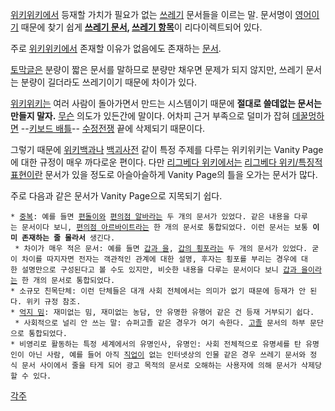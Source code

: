 [[위키위키]]에서 등재할 가치가 필요가 없는 [[쓰레기]] 문서들을 이르는 말. 문서명이 [[영어]]이기 때문에 찾기 쉽게 '''[[쓰레기 문서]], [[쓰레기 항목]]'''이 리다이렉트되어 있다.

주로 [[위키위키]]에서 존재할 이유가 없음에도 존재하는 [[문서]].

[[토막글]]은 분량이 짧은 문서를 말하므로 분량만 채우면 문제가 되지 않지만, 쓰레기 문서는 분량이 길더라도 쓰레기이기 때문에 차이가 있다.

[[위키위키]]는 여러 사람이 돌아가면서 만드는 시스템이기 때문에 '''절대로 쓸데없는 문서는 만들지 말자.''' [[언론플레이|무슨]] 의도가 있든간에 말이다. 어차피 근거 부족으로 덜미가 잡혀 [[데꿀멍]]하면 --[[키보드 배틀]]-- [[수정전쟁]] 끝에 삭제되기 때문이다.

그렇기 때문에 [[위키백과]]나 [[백괴사전]] 같이 특정 주제를 다루는 위키위키는 Vanity Page에 대한 규정이 매우 까다로운 편이다. 다만 [[리그베다 위키]]에서는 [[리그베다 위키/특징적 표현]]이란 문서가 있을 정도로 아슬아슬하게 Vanity Page의 틀을 오가는 문서가 많다.

주로 다음과 같은 문서가 Vanity Page으로 지목되기 쉽다.

 * [[중복]]: 예를 들면 [[편돌이]]와 [[편의점 알바]]라는 두 개의 문서가 있었다. 같은 내용을 다루는 문서이다 보니, [[편의점 아르바이트]]라는 한 개의 문서로 통합되었다. 이런 문서는 보통 '''이미 존재하는 줄 몰라서''' 생긴다.
  * 차이가 매우 적은 문서: 예를 들면 [[갑과 을]], [[갑의 횡포]]라는 두 개의 문서가 있었다. 굳이 차이를 따지자면 전자는 객관적인 관계에 대한 설명, 후자는 횡포를 부리는 경우에 대한 설명만으로 구성된다고 볼 수도 있지만, 비슷한 내용을 다루는 문서이다 보니 [[갑과 을]]이라는 한 개의 문서로 통합되었다.
 * 소규모 친목단체: 이런 단체들은 대개 사회 전체에서는 의미가 없기 때문에 등재가 안 된다. 위키 규정 참조.
 * [[억지 밈]]: 재미없는 밈, 재미없는 농담, 안 유명한 유행어 같은 건 등재 거부되기 쉽다.
  * 사회적으로 널리 안 쓰는 말: 슈퍼고졸 같은 경우가 여기 속한다. [[고졸]] 문서의 하부 문단으로 통합되었다.
 * 비영리로 활동하는 특정 세계에서의 유명인사, 유명인: 사회 전체적으로 유명세를 탄 유명인이 아닌 사람, 예를 들어 아직 [[직업]]이 없는 인터넷상의 인물 같은 경우 쓰레기 문서와 정식 문서 사이에서 줄을 타게 되어 광고 목적의 문서로 오해하는 사용자에 의해 문서가 삭제당할 수 있다.

[[각주]]
